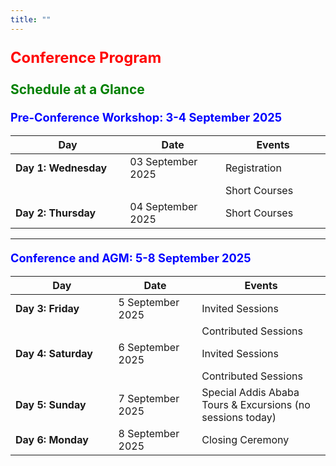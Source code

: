 ```yaml
---
title: ""
---
```


<p style="color: red; font-size: 1.7em; font-weight: bold;">Conference Program</p>

<p style="color: green; font-size: 1.5em; font-weight: bold;">Schedule at a Glance</p>


<p style="color: blue; font-size: 1.3em; font-weight: bold;">Pre-Conference Workshop: 3-4 September 2025</p>


| Day                          | Date                    | Events                     |
|------------------------------|-------------------------|----------------------------|
| **Day 1: Wednesday**         | 03 September 2025       | Registration               |
|                              |                         | Short Courses              |
| **Day 2: Thursday**          | 04 September 2025       | Short Courses              |

---

<p style="color: blue; font-size: 1.3em; font-weight: bold;">Conference and AGM: 5-8 September 2025</p>


| Day                          | Date                    | Events                               |
|------------------------------|-------------------------|--------------------------------------|
| **Day 3: Friday**            | 5 September 2025        | Invited Sessions                     |
|                              |                         | Contributed Sessions                 |
| **Day 4: Saturday**          | 6 September 2025        | Invited Sessions                     |
|                              |                         | Contributed Sessions                 |
| **Day 5: Sunday**            | 7 September 2025        | Special Addis Ababa Tours & Excursions (no sessions today)                     |
| **Day 6: Monday**            | 8 September 2025        | Closing Ceremony  |
